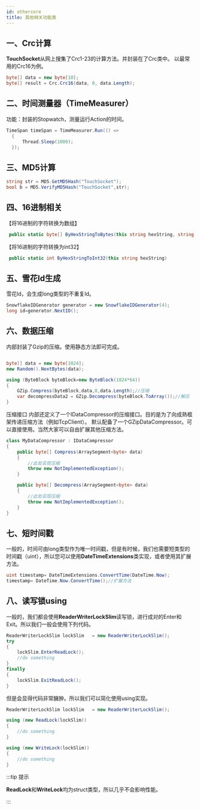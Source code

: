 ```yaml
---
id: othercore
title: 其他相关功能类
---
```





<TouchSocketCoreDefinition />


## 一、Crc计算
**TouchSocket**从网上搜集了Crc1-23的计算方法。并封装在了Crc类中。
以最常用的Crc16为例。
```csharp showLineNumbers
byte[] data = new byte[10];
byte[] result = Crc.Crc16(data, 0, data.Length);
```

## 二、时间测量器（TimeMeasurer）
功能：封装的Stopwatch，测量运行Action的时间。
```csharp showLineNumbers
TimeSpan timeSpan = TimeMeasurer.Run(() =>
  {
      Thread.Sleep(1000);
  });

```

## 三、MD5计算
```csharp showLineNumbers
string str = MD5.GetMD5Hash("TouchSocket");
bool b = MD5.VerifyMD5Hash("TouchSocket",str);
```

## 四、16进制相关

【将16进制的字符转换为数组】
```csharp showLineNumbers
 public static byte[] ByHexStringToBytes(this string hexString, string splite = default)
```
【将16进制的字符转换为int32】
```csharp showLineNumbers
 public static int ByHexStringToInt32(this string hexString)
```

## 五、雪花Id生成

雪花Id，会生成long类型的不重复Id。
```csharp showLineNumbers
SnowflakeIDGenerator generator = new SnowflakeIDGenerator(4);
long id=generator.NextID();
```

## 六、数据压缩
内部封装了Gzip的压缩。使用静态方法即可完成。
```csharp showLineNumbers

byte[] data = new byte[1024];
new Random().NextBytes(data);

using (ByteBlock byteBlock=new ByteBlock(1024*64))
{
    GZip.Compress(byteBlock,data,0,data.Length);//压缩
    var decompressData2 = GZip.Decompress(byteBlock.ToArray());//解压
}


```

压缩接口
内部还定义了一个IDataCompressor的压缩接口。目的是为了向成熟框架传递压缩方法（例如TcpClient）。
默认配备了一个GZipDataCompressor。可以直接使用。当然大家可以自由扩展其他压缩方法。

```csharp showLineNumbers
class MyDataCompressor : IDataCompressor
{
    public byte[] Compress(ArraySegment<byte> data)
    {
        //此处实现压缩
        throw new NotImplementedException();
    }

    public byte[] Decompress(ArraySegment<byte> data)
    {
        //此处实现压缩
        throw new NotImplementedException();
    }
}
```

## 七、短时间戳

一般的，时间可由long类型作为唯一时间戳，但是有时候，我们也需要短类型的时间戳（uint），所以您可以使用**DateTimeExtensions**类实现，或者使用其扩展方法。

```csharp showLineNumbers
uint timestamp= DateTimeExtensions.ConvertTime(DateTime.Now);
timestamp= DateTime.Now.ConvertTime();//扩展方法
```

## 八、读写锁using

一般的，我们都会使用**ReaderWriterLockSlim**读写锁，进行成对的Enter和Exit。所以我们一般会使用下列代码。

```csharp showLineNumbers
ReaderWriterLockSlim lockSlim   = new ReaderWriterLockSlim();
try
{
    lockSlim.EnterReadLock();
    //do something
}
finally 
{
    lockSlim.ExitReadLock();
}
```

但是会显得代码非常臃肿。所以我们可以简化使用using实现。

```csharp showLineNumbers
ReaderWriterLockSlim lockSlim   = new ReaderWriterLockSlim();

using (new ReadLock(lockSlim))
{
    //do something
}

using (new WriteLock(lockSlim))
{
    //do something
}
```

:::tip 提示

**ReadLock**和**WriteLock**均为struct类型，所以几乎不会影响性能。

:::  
